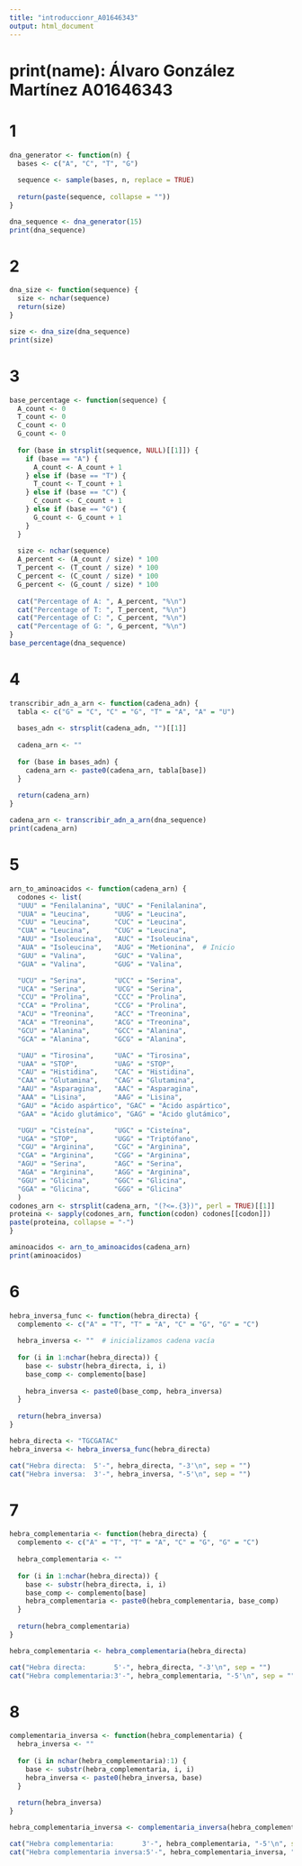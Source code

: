 ```yaml
---
title: "introduccionr_A01646343"
output: html_document
---
```

# print(name): Álvaro González Martínez A01646343
# 1
```r
dna_generator <- function(n) {
  bases <- c("A", "C", "T", "G")
  
  sequence <- sample(bases, n, replace = TRUE)
  
  return(paste(sequence, collapse = ""))
}

dna_sequence <- dna_generator(15)
print(dna_sequence)

```

# 2
```r
dna_size <- function(sequence) {
  size <- nchar(sequence)
  return(size)
}

size <- dna_size(dna_sequence)
print(size)

```

# 3 
```r
base_percentage <- function(sequence) {
  A_count <- 0
  T_count <- 0
  C_count <- 0
  G_count <- 0
  
  for (base in strsplit(sequence, NULL)[[1]]) {
    if (base == "A") {
      A_count <- A_count + 1
    } else if (base == "T") {
      T_count <- T_count + 1
    } else if (base == "C") {
      C_count <- C_count + 1
    } else if (base == "G") {
      G_count <- G_count + 1
    }
  }
  
  size <- nchar(sequence)
  A_percent <- (A_count / size) * 100
  T_percent <- (T_count / size) * 100
  C_percent <- (C_count / size) * 100
  G_percent <- (G_count / size) * 100
  
  cat("Percentage of A: ", A_percent, "%\n")
  cat("Percentage of T: ", T_percent, "%\n")
  cat("Percentage of C: ", C_percent, "%\n")
  cat("Percentage of G: ", G_percent, "%\n")
}
base_percentage(dna_sequence)

```
# 4
```r
transcribir_adn_a_arn <- function(cadena_adn) {
  tabla <- c("G" = "C", "C" = "G", "T" = "A", "A" = "U")
  
  bases_adn <- strsplit(cadena_adn, "")[[1]]
  
  cadena_arn <- ""
  
  for (base in bases_adn) {
    cadena_arn <- paste0(cadena_arn, tabla[base])
  }
  
  return(cadena_arn)
}

cadena_arn <- transcribir_adn_a_arn(dna_sequence)
print(cadena_arn)
```
# 5
```r
arn_to_aminoacidos <- function(cadena_arn) {
  codones <- list(
  "UUU" = "Fenilalanina", "UUC" = "Fenilalanina",
  "UUA" = "Leucina",      "UUG" = "Leucina",
  "CUU" = "Leucina",      "CUC" = "Leucina",
  "CUA" = "Leucina",      "CUG" = "Leucina",
  "AUU" = "Isoleucina",   "AUC" = "Isoleucina",
  "AUA" = "Isoleucina",   "AUG" = "Metionina",  # Inicio
  "GUU" = "Valina",       "GUC" = "Valina",
  "GUA" = "Valina",       "GUG" = "Valina",

  "UCU" = "Serina",       "UCC" = "Serina",
  "UCA" = "Serina",       "UCG" = "Serina",
  "CCU" = "Prolina",      "CCC" = "Prolina",
  "CCA" = "Prolina",      "CCG" = "Prolina",
  "ACU" = "Treonina",     "ACC" = "Treonina",
  "ACA" = "Treonina",     "ACG" = "Treonina",
  "GCU" = "Alanina",      "GCC" = "Alanina",
  "GCA" = "Alanina",      "GCG" = "Alanina",

  "UAU" = "Tirosina",     "UAC" = "Tirosina",
  "UAA" = "STOP",         "UAG" = "STOP",
  "CAU" = "Histidina",    "CAC" = "Histidina",
  "CAA" = "Glutamina",    "CAG" = "Glutamina",
  "AAU" = "Asparagina",   "AAC" = "Asparagina",
  "AAA" = "Lisina",       "AAG" = "Lisina",
  "GAU" = "Ácido aspártico", "GAC" = "Ácido aspártico",
  "GAA" = "Ácido glutámico", "GAG" = "Ácido glutámico",

  "UGU" = "Cisteína",     "UGC" = "Cisteína",
  "UGA" = "STOP",         "UGG" = "Triptófano",
  "CGU" = "Arginina",     "CGC" = "Arginina",
  "CGA" = "Arginina",     "CGG" = "Arginina",
  "AGU" = "Serina",       "AGC" = "Serina",
  "AGA" = "Arginina",     "AGG" = "Arginina",
  "GGU" = "Glicina",      "GGC" = "Glicina",
  "GGA" = "Glicina",      "GGG" = "Glicina"
  )
codones_arn <- strsplit(cadena_arn, "(?<=.{3})", perl = TRUE)[[1]]
proteina <- sapply(codones_arn, function(codon) codones[[codon]])
paste(proteina, collapse = "-")
}

aminoacidos <- arn_to_aminoacidos(cadena_arn)
print(aminoacidos)
```

# 6 
```r
hebra_inversa_func <- function(hebra_directa) {
  complemento <- c("A" = "T", "T" = "A", "C" = "G", "G" = "C")
  
  hebra_inversa <- ""  # inicializamos cadena vacía
  
  for (i in 1:nchar(hebra_directa)) {
    base <- substr(hebra_directa, i, i)
    base_comp <- complemento[base]
    
    hebra_inversa <- paste0(base_comp, hebra_inversa)
  }
  
  return(hebra_inversa)
}

hebra_directa <- "TGCGATAC"
hebra_inversa <- hebra_inversa_func(hebra_directa)

cat("Hebra directa:  5'-", hebra_directa, "-3'\n", sep = "")
cat("Hebra inversa:  3'-", hebra_inversa, "-5'\n", sep = "")
```

# 7
```r
hebra_complementaria <- function(hebra_directa) {
  complemento <- c("A" = "T", "T" = "A", "C" = "G", "G" = "C")
  
  hebra_complementaria <- ""
  
  for (i in 1:nchar(hebra_directa)) {
    base <- substr(hebra_directa, i, i)
    base_comp <- complemento[base]
    hebra_complementaria <- paste0(hebra_complementaria, base_comp)
  }
  
  return(hebra_complementaria)
}

hebra_complementaria <- hebra_complementaria(hebra_directa)

cat("Hebra directa:       5'-", hebra_directa, "-3'\n", sep = "")
cat("Hebra complementaria:3'-", hebra_complementaria, "-5'\n", sep = "")
```

# 8 
```r
complementaria_inversa <- function(hebra_complementaria) {
  hebra_inversa <- ""
  
  for (i in nchar(hebra_complementaria):1) {
    base <- substr(hebra_complementaria, i, i)
    hebra_inversa <- paste0(hebra_inversa, base)
  }
  
  return(hebra_inversa)
}

hebra_complementaria_inversa <- complementaria_inversa(hebra_complementaria)

cat("Hebra complementaria:       3'-", hebra_complementaria, "-5'\n", sep = "")
cat("Hebra complementaria inversa:5'-", hebra_complementaria_inversa, "-3'\n", sep = "")

```

